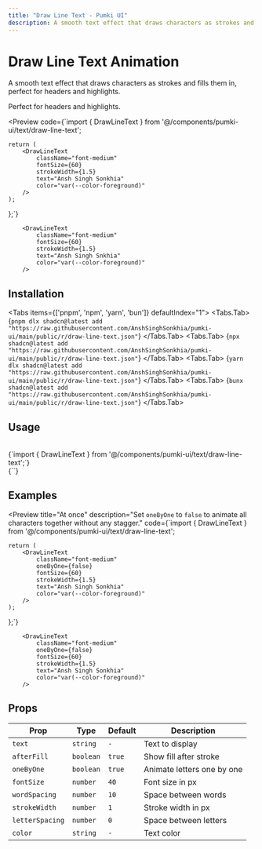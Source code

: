 ```yaml
---
title: "Draw Line Text - Pumki UI"
description: A smooth text effect that draws characters as strokes and fills them in, perfect for headers and highlights.
---
```



# Draw Line Text Animation

A smooth text effect that draws characters as strokes and fills them in, perfect for headers and highlights.

<Callout>Perfect for headers and highlights.</Callout>

<Preview
  code={`import { DrawLineText } from '@/components/pumki-ui/text/draw-line-text';

    return (
        <DrawLineText
            className="font-medium"
            fontSize={60}
            strokeWidth={1.5}
            text="Ansh Singh Sonkhia"
            color="var(--color-foreground)"
        />
    );
};`}
>
        <DrawLineText
            className="font-medium"
            fontSize={60}
            strokeWidth={1.5}
            text="Ansh Singh Snkhia"
            color="var(--color-foreground)"
        />

</Preview>

## Installation

<Tabs items={['pnpm', 'npm', 'yarn', 'bun']} defaultIndex="1">
  <Tabs.Tab>
    <CodeBlock language="bash">
      {`pnpm dlx shadcn@latest add "https://raw.githubusercontent.com/AnshSinghSonkhia/pumki-ui/main/public/r/draw-line-text.json"`}
    </CodeBlock>
  </Tabs.Tab>
  <Tabs.Tab>
    <CodeBlock language="bash">
      {`npx shadcn@latest add "https://raw.githubusercontent.com/AnshSinghSonkhia/pumki-ui/main/public/r/draw-line-text.json"`}
    </CodeBlock>
  </Tabs.Tab>
  <Tabs.Tab>
    <CodeBlock language="bash">
      {`yarn dlx shadcn@latest add "https://raw.githubusercontent.com/AnshSinghSonkhia/pumki-ui/main/public/r/draw-line-text.json"`}
    </CodeBlock>
  </Tabs.Tab>
  <Tabs.Tab>
    <CodeBlock language="bash">
      {`bunx shadcn@latest add "https://raw.githubusercontent.com/AnshSinghSonkhia/pumki-ui/main/public/r/draw-line-text.json"`}
    </CodeBlock>
  </Tabs.Tab>
</Tabs>

## Usage

<br/>

<CodeBlock language="typescript">
    {`import { DrawLineText } from '@/components/pumki-ui/text/draw-line-text';`}
</CodeBlock>

<br/>

<CodeBlock language="typescript">
    {`<DrawLineText
        className="font-medium"
        fontSize={60}
        strokeWidth={1.5}
        text="Ansh Singh Snkhia"
        color="var(--color-foreground)"
    />`}
</CodeBlock>

## Examples

<Preview
  title="At once"
  description="Set `oneByOne` to `false` to animate all characters together without any stagger."
  code={`import { DrawLineText } from '@/components/pumki-ui/text/draw-line-text';

    return (
        <DrawLineText
            className="font-medium"
            oneByOne={false}
            fontSize={60}
            strokeWidth={1.5}
            text="Ansh Singh Sonkhia"
            color="var(--color-foreground)"
        />
    );
};`}
>
        <DrawLineText
            className="font-medium"
            oneByOne={false}
            fontSize={60}
            strokeWidth={1.5}
            text="Ansh Singh Sonkhia"
            color="var(--color-foreground)"
        />

</Preview>

## Props


<PumkiTableStyles />

<PumkiTable>
  <table className="pumki-table">
    <thead>
      <tr>
        <th>Prop</th>
        <th>Type</th>
        <th>Default</th>
        <th>Description</th>
      </tr>
    </thead>
    <tbody>
      <tr>
        <td><code>text</code></td>
        <td><code>string</code></td>
        <td><code>-</code></td>
        <td>Text to display</td>
      </tr>
      <tr>
        <td><code>afterFill</code></td>
        <td><code>boolean</code></td>
        <td><code>true</code></td>
        <td>Show fill after stroke</td>
      </tr>
      <tr>
        <td><code>oneByOne</code></td>
        <td><code>boolean</code></td>
        <td><code>true</code></td>
        <td>Animate letters one by one</td>
      </tr>
      <tr>
        <td><code>fontSize</code></td>
        <td><code>number</code></td>
        <td><code>40</code></td>
        <td>Font size in px</td>
      </tr>
      <tr>
        <td><code>wordSpacing</code></td>
        <td><code>number</code></td>
        <td><code>10</code></td>
        <td>Space between words</td>
      </tr>
      <tr>
        <td><code>strokeWidth</code></td>
        <td><code>number</code></td>
        <td><code>1</code></td>
        <td>Stroke width in px</td>
      </tr>
      <tr>
        <td><code>letterSpacing</code></td>
        <td><code>number</code></td>
        <td><code>0</code></td>
        <td>Space between letters</td>
      </tr>
      <tr>
        <td><code>color</code></td>
        <td><code>string</code></td>
        <td><code>-</code></td>
        <td>Text color</td>
      </tr>
    </tbody>
  </table>
</PumkiTable>